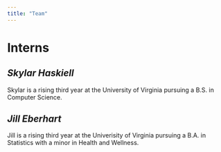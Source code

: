 ```yaml
---
title: "Team"
---
```


# Interns
## *Skylar Haskiell*
Skylar is a rising third year at the University of Virginia pursuing a B.S. in Computer Science. 

## *Jill Eberhart*
Jill is a rising third year at the Univerisity of Virginia pursuing a B.A. in Statistics with a minor in Health and Wellness. 
